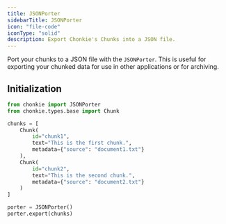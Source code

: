 ```yaml
---
title: JSONPorter
sidebarTitle: JSONPorter
icon: "file-code"
iconType: "solid"
description: Export Chonkie's Chunks into a JSON file.
---
```


Port your chunks to a JSON file with the `JSONPorter`. This is useful for exporting your chunked data for use in other applications or for archiving.

## Initialization

```python
from chonkie import JSONPorter
from chonkie.types.base import Chunk

chunks = [
    Chunk(
        id="chunk1",
        text="This is the first chunk.",
        metadata={"source": "document1.txt"}
    ),
    Chunk(
        id="chunk2",
        text="This is the second chunk.",
        metadata={"source": "document2.txt"}
    )
]

porter = JSONPorter()
porter.export(chunks)
```
